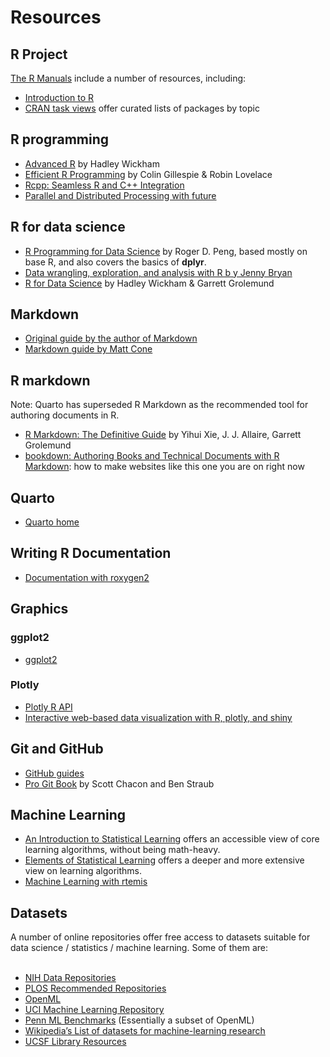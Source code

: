 # Resources {#sec-resources}

## R Project

[The R Manuals](https://cran.r-project.org/manuals.html){target="_blank"} include a number of resources, including:

- [Introduction to R](https://cran.r-project.org/doc/manuals/r-release/R-intro.html){target="_blank"}
- [CRAN task views](https://cran.r-project.org/web/views/){target="_blank"} offer curated lists of packages by topic

## R programming

- [Advanced R](https://adv-r.hadley.nz/){target="_blank"} by Hadley Wickham
- [Efficient R Programming](https://bookdown.org/csgillespie/efficientR/){target="_blank"} by Colin Gillespie & Robin Lovelace
- [Rcpp: Seamless R and C++ Integration](https://www.rcpp.org/){target="_blank"}
- [Parallel and Distributed Processing with future](https://future.futureverse.org/){target="_blank"}

## R for data science

- [R Programming for Data Science](https://bookdown.org/rdpeng/rprogdatascience/){target="_blank"} by Roger D. Peng, based mostly on base R, and also covers the basics of **dplyr**.
- [Data wrangling, exploration, and analysis with R b y Jenny Bryan](https://stat545.com/)
- [R for Data Science](https://r4ds.had.co.nz/){target="_blank"} by Hadley Wickham & Garrett Grolemund

## Markdown

- [Original guide by the author of Markdown](https://daringfireball.net/projects/markdown/){target="_blank"}
- [Markdown guide by Matt Cone](https://www.markdownguide.org/){target="_blank"}

## R markdown

Note: Quarto has superseded R Markdown as the recommended tool for authoring documents in R.

- [R Markdown: The Definitive Guide](https://bookdown.org/yihui/rmarkdown/){target="_blank"} by Yihui Xie, J. J. Allaire, Garrett Grolemund
- [bookdown: Authoring Books and Technical Documents with R Markdown](https://bookdown.org/yihui/bookdown/){target="_blank"}: how to make websites like this one you are on right now

## Quarto

- [Quarto home](https://quarto.org/){target="_blank"}

## Writing R Documentation

- [Documentation with roxygen2](https://cran.r-project.org/web/packages/roxygen2/vignettes/roxygen2.html){target="_blank"}

## Graphics

### ggplot2

- [ggplot2](https://ggplot2.tidyverse.org/){target="_blank"}

### Plotly

- [Plotly R API](https://plot.ly/r/){target="_blank"}
- [Interactive web-based data visualization with R, plotly, and shiny](https://plotly-r.com){target="_blank"}

## Git and GitHub

- [GitHub guides](https://guides.github.com/)
- [Pro Git Book](https://git-scm.com/book/en/v2) by Scott Chacon and Ben Straub

## Machine Learning

- [An Introduction to Statistical Learning](https://www-bcf.usc.edu/~gareth/ISL/) offers an accessible view of core learning algorithms, without being math-heavy.
- [Elements of Statistical Learning](https://web.stanford.edu/~hastie/ElemStatLearn/) offers a deeper and more extensive view on learning algorithms.
- [Machine Learning with rtemis](https://rtemis.lambdamd.org/)

## Datasets

A number of online repositories offer free access to datasets suitable for 
data science / statistics / machine learning. Some of them are:
<br><br>

- [NIH Data Repositories](https://www.nlm.nih.gov/NIHbmic/nih_data_sharing_repositories.html)
- [PLOS Recommended Repositories](https://journals.plos.org/plosone/s/recommended-repositories)
- [OpenML](https://www.openml.org)
- [UCI Machine Learning Repository](https://archive.ics.uci.edu/ml/index.php)
- [Penn ML Benchmarks](https://github.com/EpistasisLab/penn-ml-benchmarks) (Essentially a subset of OpenML)
- [Wikipedia's List of datasets for machine-learning research](https://en.wikipedia.org/wiki/List_of_datasets_for_machine-learning_research)
- [UCSF Library Resources](https://guides.ucsf.edu/datamgmt/repository)
